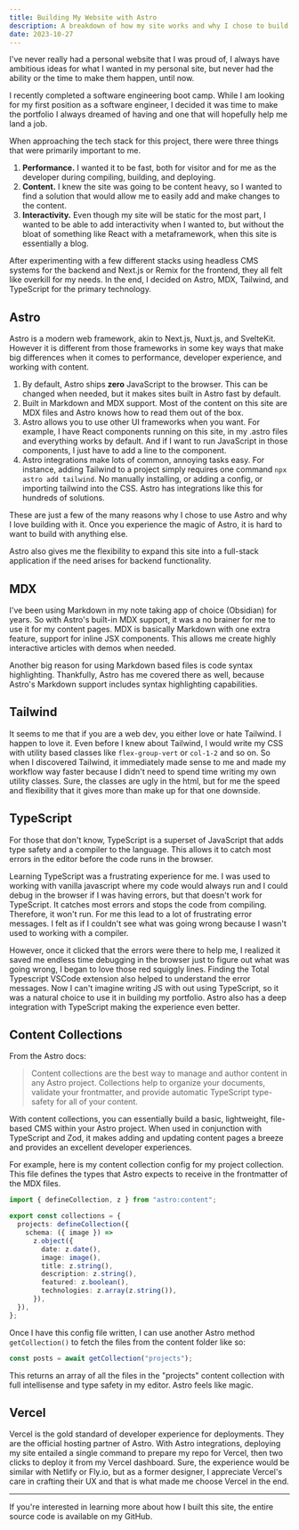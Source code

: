 ```yaml
---
title: Building My Website with Astro
description: A breakdown of how my site works and why I chose to build it with Astro.
date: 2023-10-27
---
```



I've never really had a personal website that I was proud of, I always have ambitious ideas for what I wanted in my personal site, but never had the ability or the time to make them happen, until now.

I recently completed a software engineering boot camp. While I am looking for my first position as a software engineer, I decided it was time to make the portfolio I always dreamed of having and one that will hopefully help me land a job.

When approaching the tech stack for this project, there were three things that were primarily important to me.

1. **Performance.** I wanted it to be fast, both for visitor and for me as the developer during compiling, building, and deploying.
2. **Content.** I knew the site was going to be content heavy, so I wanted to find a solution that would allow me to easily add and make changes to the content.
3. **Interactivity.** Even though my site will be static for the most part, I wanted to be able to add interactivity when I wanted to, but without the bloat of something like React with a metaframework, when this site is essentially a blog.

After experimenting with a few different stacks using headless CMS systems for the backend and Next.js or Remix for the frontend, they all felt like overkill for my needs. In the end, I decided on Astro, MDX, Tailwind, and TypeScript for the primary technology.

## Astro

Astro is a modern web framework, akin to Next.js, Nuxt.js, and SvelteKit. However it is different from those frameworks in some key ways that make big differences when it comes to performance, developer experience, and working with content.

1. By default, Astro ships **zero** JavaScript to the browser. This can be changed when needed, but it makes sites built in Astro fast by default.
2. Built in Markdown and MDX support. Most of the content on this site are MDX files and Astro knows how to read them out of the box.
3. Astro allows you to use other UI frameworks when you want. For example, I have React components running on this site, in my .astro files and everything works by default. And if I want to run JavaScript in those components, I just have to add a line to the component.
4. Astro integrations make lots of common, annoying tasks easy. For instance, adding Tailwind to a project simply requires one command `npx astro add tailwind`. No manually installing, or adding a config, or importing tailwind into the CSS. Astro has integrations like this for hundreds of solutions.

These are just a few of the many reasons why I chose to use Astro and why I love building with it. Once you experience the magic of Astro, it is hard to want to build with anything else.

Astro also gives me the flexibility to expand this site into a full-stack application if the need arises for backend functionality.

## MDX

I've been using Markdown in my note taking app of choice (Obsidian) for years. So with Astro's built-in MDX support, it was a no brainer for me to use it for my content pages. MDX is basically Markdown with one extra feature, support for inline JSX components. This allows me create highly interactive articles with demos when needed.

Another big reason for using Markdown based files is code syntax highlighting. Thankfully, Astro has me covered there as well, because Astro's Markdown support includes syntax highlighting capabilities.

## Tailwind

It seems to me that if you are a web dev, you either love or hate Tailwind. I happen to love it. Even before I knew about Tailwind, I would write my CSS with utility based classes like `flex-group-vert` or `col-1-2` and so on. So when I discovered Tailwind, it immediately made sense to me and made my workflow way faster because I didn't need to spend time writing my own utility classes. Sure, the classes are ugly in the html, but for me the speed and flexibility that it gives more than make up for that one downside.

## TypeScript

For those that don't know, TypeScript is a superset of JavaScript that adds type safety and a compiler to the language. This allows it to catch most errors in the editor before the code runs in the browser.

Learning TypeScript was a frustrating experience for me. I was used to working with vanilla javascript where my code would always run and I could debug in the browser if I was having errors, but that doesn't work for TypeScript. It catches most errors and stops the code from compiling. Therefore, it won't run. For me this lead to a lot of frustrating error messages. I felt as if I couldn't see what was going wrong because I wasn't used to working with a compiler.

However, once it clicked that the errors were there to help me, I realized it saved me endless time debugging in the browser just to figure out what was going wrong, I began to love those red squiggly lines. Finding the Total Typescript VSCode extension also helped to understand the error messages. Now I can't imagine writing JS with out using TypeScript, so it was a natural choice to use it in building my portfolio. Astro also has a deep integration with TypeScript making the experience even better.

## Content Collections

From the Astro docs:

> Content collections are the best way to manage and author content in any Astro project. Collections help to organize your documents, validate your frontmatter, and provide automatic TypeScript type-safety for all of your content.

With content collections, you can essentially build a basic, lightweight, file-based CMS within your Astro project. When used in conjunction with TypeScript and Zod, it makes adding and updating content pages a breeze and provides an excellent developer experiences.

For example, here is my content collection config for my project collection. This file defines the types that Astro expects to receive in the frontmatter of the MDX files.

```typescript
import { defineCollection, z } from "astro:content";

export const collections = {
  projects: defineCollection({
    schema: ({ image }) =>
      z.object({
        date: z.date(),
        image: image(),
        title: z.string(),
        description: z.string(),
        featured: z.boolean(),
        technologies: z.array(z.string()),
      }),
  }),
};
```

Once I have this config file written, I can use another Astro method `getCollection()` to fetch the files from the content folder like so:

```typescript
const posts = await getCollection("projects");
```

This returns an array of all the files in the "projects" content collection with full intellisense and type safety in my editor. Astro feels like magic.

## Vercel

Vercel is the gold standard of developer experience for deployments. They are the official hosting partner of Astro. With Astro integrations, deploying my site entailed a single command to prepare my repo for Vercel, then two clicks to deploy it from my Vercel dashboard. Sure, the experience would be similar with Netlify or Fly.io, but as a former designer, I appreciate Vercel's care in crafting their UX and that is what made me choose Vercel in the end.

---

If you're interested in learning more about how I built this site, the entire source code is available on my <InlineLink to="https://github.com/kyle-kettler/kylekettler-dot-com" blank>GitHub</InlineLink>.
